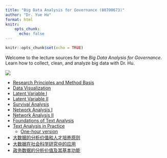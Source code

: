 ---
title: "Big Data Analysis for Governance (80700673)"
author: "Dr. Yue Hu"
format: html
knitr: 
    opts_chunk: 
      echo: false
---

```{r setup, include=FALSE}
knitr::opts_chunk$set(echo = TRUE)
```


Welcome to the lecture sources for the *Big Data Analysis for Governance*. Learn how to collect, clean, and analyze big data with Dr. Hu.


![](https://drhuyue.site:10002/sammo3182/figure/goodluck.gif){fig-align="center"}

- [Research Principles and Method Basis](01_statsReview.html)
- [Data Visualization](02_dataVisualization.html)
- [Latent Variable I](03_latentVariableI.html)
- [Latent Variable II](04_latentVariableII.html)
- [Survival Analysis](05_survival.html)
- [Network Analysis I](08_networkAnalysis.html)
- [Network Analysis II](09_networkAnalysisII.html)
- [Foundations of Text Analysis](06_textAnalysis.html)
- [Text Analysis in Practice](07_textAnalysisII.html)
    - [One-hour version]((07_textAnalysisII_s.html))
- [大数据的分析价值和人才培养原则](10_generalIdea.html)
- [大数据在社会科学研究中的应用](11_generalApplication.html)
- [政务数据的分析价值及其基本功能](12_ideaCases.html)